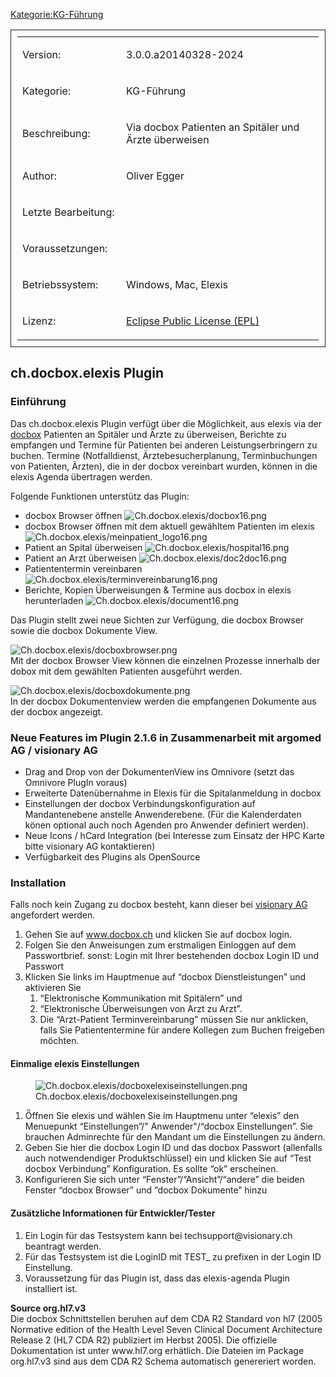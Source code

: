 [[Kategorie:KG-Führung]]

<table style="width:100%; border: 1px solid; padding: 10px">
	
	<tr>
		<td>Version:</td>
		<td> 3.0.0.a20140328-2024 </td>
	</tr>
	<tr>
		<td style="width:150px;">Kategorie:</td>
		<td> KG-Führung </td>
	</tr>
	<tr>
		<td>Beschreibung:</td>
		<td> Via docbox Patienten an Spitäler und Ärzte überweisen </td>
	</tr>
	<tr>
		<td>Author:</td>
		<td>Oliver Egger</td>
	</tr>
	<tr>
		<td>Letzte Bearbeitung:</td>
		<td></td>
	</tr>
	<tr>
		<td>Voraussetzungen:</td>
		<td></td>
	</tr>
	<tr>
		<td>Betriebssystem:</td>
		<td>Windows, Mac, Elexis</td>
	</tr>
	<tr>
		<td>Lizenz:</td>
		<td>[http://www.eclipse.org/legal/epl-v10.html Eclipse Public License (EPL)]</td>
	</tr>
</table>





== ch.docbox.elexis Plugin ==


=== Einführung ===

Das ch.docbox.elexis Plugin verfügt über die Möglichkeit, aus elexis via der [http://www.docbox.ch docbox] Patienten an Spitäler und Ärzte zu überweisen, Berichte zu empfangen und Termine für Patienten bei anderen Leistungserbringern zu buchen. Termine (Notfalldienst, Ärztebesucherplanung, Terminbuchungen von Patienten, Ärzten), die in der docbox vereinbart wurden, können in die elexis Agenda übertragen werden.

Folgende Funktionen unterstütz das Plugin:

* docbox Browser öffnen [[File:Ch.docbox.elexis/docbox16.png]]
* docbox Browser öffnen mit dem aktuell gewähltem Patienten im elexis [[File:Ch.docbox.elexis/meinpatient_logo16.png]]
* Patient an Spital überweisen [[File:Ch.docbox.elexis/hospital16.png]]
* Patient an Arzt überweisen [[File:Ch.docbox.elexis/doc2doc16.png]]
* Patiententermin vereinbaren [[File:Ch.docbox.elexis/terminvereinbarung16.png]]
* Berichte, Kopien Überweisungen &amp; Termine aus docbox in elexis herunterladen [[File:Ch.docbox.elexis/document16.png]]


Das Plugin stellt zwei neue Sichten zur Verfügung, die docbox Browser sowie die docbox Dokumente View.


[[File:Ch.docbox.elexis/docboxbrowser.png]]<br />
Mit der docbox Browser View können die einzelnen Prozesse innerhalb der dobox mit dem gewählten Patienten ausgeführt werden.




[[File:Ch.docbox.elexis/docboxdokumente.png]]<br />
In der docbox Dokumentenview werden die empfangenen Dokumente aus der docbox angezeigt.


=== Neue Features im Plugin 2.1.6 in Zusammenarbeit mit argomed AG / visionary AG ===

* Drag and Drop von der DokumentenView ins Omnivore (setzt das Omnivore PlugIn voraus)
* Erweiterte Datenübernahme in Elexis für die Spitalanmeldung in docbox
* Einstellungen der docbox Verbindungskonfiguration auf Mandantenebene anstelle Anwenderebene. (Für die Kalenderdaten könen optional auch noch Agenden pro Anwender definiert werden).
* Neue Icons / hCard Integration (bei Interesse zum Einsatz der HPC Karte bitte visionary AG kontaktieren)
* Verfügbarkeit des Plugins als OpenSource


=== Installation ===

Falls noch kein Zugang zu docbox besteht, kann dieser bei [http://www.docbox.ch/content/anmelden visionary AG] angefordert werden.

# Gehen Sie auf [http://www.docbox.ch/ www.docbox.ch] und klicken Sie auf docbox login.
# Folgen Sie den Anweisungen zum erstmaligen Einloggen auf dem Passwortbrief. sonst: Login mit Ihrer bestehenden docbox Login ID und Passwort
# Klicken Sie links im Hauptmenue auf “docbox Dienstleistungen” und aktivieren Sie
## “Elektronische Kommunikation mit Spitälern” und
## “Elektronische Überweisungen von Arzt zu Arzt”.
## Die “Arzt-Patient Terminvereinbarung” müssen Sie nur anklicken, falls Sie Patiententermine für andere Kollegen zum Buchen freigeben möchten.


==== Einmalige elexis Einstellungen ====

[[File:Ch.docbox.elexis/docboxelexiseinstellungen.png|frame|none]]

# Ö̈ffnen Sie elexis und wählen Sie im Hauptmenu unter “elexis” den Menuepunkt “Einstellungen”/&quot; Anwender&quot;/“docbox Einstellungen”. Sie brauchen Adminrechte für den Mandant um die Einstellungen zu ändern.
# Geben Sie hier die docbox Login ID und das docbox Passwort (allenfalls auch notwendendiger Produktschlüssel) ein und klicken Sie auf “Test docbox Verbindung” Konfiguration. Es sollte “ok” erscheinen.
# Konfigurieren Sie sich unter “Fenster”/“Ansicht”/“andere” die beiden Fenster “docbox Browser” und “docbox Dokumente” hinzu


==== Zusätzliche Informationen für Entwickler/Tester ====

# Ein Login für das Testsystem kann bei techsupport@visionary.ch beantragt werden.
# Für das Testsystem ist die LoginID mit TEST_ zu prefixen in der Login ID Einstellung.
# Voraussetzung für das Plugin ist, dass das elexis-agenda Plugin installiert ist.

'''Source org.hl7.v3'''<br />
Die docbox Schnittstellen beruhen auf dem CDA R2 Standard von hl7 (2005 Normative edition of the Health Level Seven Clinical Document Architecture Release 2 (HL7 CDA R2) publiziert im Herbst 2005). Die offizielle Dokumentation ist unter www.hl7.org erhätlich. Die Dateien im Package org.hl7.v3 sind aus dem CDA R2 Schema automatisch genereriert worden.